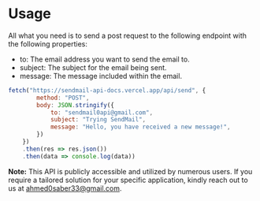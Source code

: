 # Usage

All what you need is to send a post request to the following endpoint with the following properties:

- to: The email address you want to send the email to.
- subject: The subject for the email being sent.
- message: The message included within the email.

```js filename="example.js" copy
fetch("https://sendmail-api-docs.vercel.app/api/send", {
        method: "POST",
        body: JSON.stringify({
            to: "sendmail0api@gmail.com",
            subject: "Trying SendMail",
            message: "Hello, you have received a new message!",
        })
    })
    .then(res => res.json())
    .then(data => console.log(data))
```

**Note:** This API is publicly accessible and utilized by numerous users. If you require a tailored solution for your specific application, kindly reach out to us at [ahmed0saber33@gmail.com](mailto:ahmed0saber33@gmail.com).
